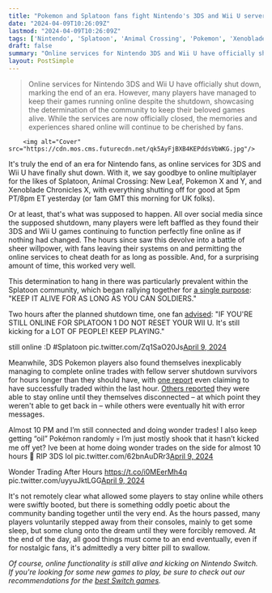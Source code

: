 ```yaml
---
title: "Pokemon and Splatoon fans fight Nintendo's 3DS and Wii U server shutdown by keeping their favorite games online for as long as possible"
date: "2024-04-09T10:26:09Z"
lastmod: "2024-04-09T10:26:09Z"
tags: ['Nintendo', 'Splatoon', 'Animal Crossing', 'Pokemon', 'Xenoblade Chronicles', 'Nintendo 3DS', 'Wii U', 'Online Multiplayer', 'Nintendo Switch']
draft: false
summary: "Online services for Nintendo 3DS and Wii U have officially shut down, marking the end of an era. However, many players have managed to keep their games running online despite the shutdown, showcasing the determination of the community to keep their beloved games alive. While the services are now officially closed, the memories and experiences shared online will continue to be cherished by fans."
layout: PostSimple
---
```

> Online services for Nintendo 3DS and Wii U have officially shut down, marking the end of an era. However, many players have managed to keep their games running online despite the shutdown, showcasing the determination of the community to keep their beloved games alive. While the services are now officially closed, the memories and experiences shared online will continue to be cherished by fans.


        <img alt="Cover" src="https://cdn.mos.cms.futurecdn.net/qk5AyFjBXB4KEPddsVbWKG.jpg"/>
        
It's truly the end of an era for Nintendo fans, as online services for 3DS and Wii U have finally shut down. With it, we say goodbye to online multiplayer for the likes of Splatoon, Animal Crossing: New Leaf, Pokemon X and Y, and Xenoblade Chronicles X, with everything shutting off for good at 5pm PT/8pm ET yesterday (or 1am GMT this morning for UK folks). 

Or at least, that's what was supposed to happen. All over social media since the supposed shutdown, many players were left baffled as they found their 3DS and Wii U games continuing to function perfectly fine online as if nothing had changed. The hours since saw this devolve into a battle of sheer willpower, with fans leaving their systems on and permitting the online services to cheat death for as long as possible. And, for a surprising amount of time, this worked very well. 

This determination to hang in there was particularly prevalent within the Splatoon community, which began rallying together for [<u>a single purpose</u>](https://twitter.com/Lunalaie/status/1777522718524473551?t=7uWTvSaLIs018vxQxa3prA&s=19): "KEEP IT ALIVE FOR AS LONG AS YOU CAN SOLDIERS."

Two hours after the planned shutdown time, one fan [<u>advised</u>](https://twitter.com/Vicvillon/status/1777518546987192522?t=4lPMMe1-u3dFVtdItnkHdw&s=19): "IF YOU'RE STILL ONLINE FOR SPLATOON 1 DO NOT RESET YOUR WII U. It's still kicking for a LOT OF PEOPLE! KEEP PLAYING." 

still online :D #Splatoon pic.twitter.com/Zq1SaO20Js[April 9, 2024](https://twitter.com/RemmyIs/status/1777545615813009541)

Meanwhile, 3DS Pokemon players also found themselves inexplicably managing to complete online trades with fellow server shutdown survivors for hours longer than they should have, with [<u>one report</u>](https://twitter.com/CyUzi5280/status/1777631104368803959?t=azNNVYHo7aZQJ5WMoSQN1w&s=19) even claiming to have successfully traded within the last hour. [Others reported](https://twitter.com/TheAbsol/status/1777566323104481771?t=2LaqllXlt-f_dcv8sM6B0g&s=19) they were able to stay online until they themselves disconnected – at which point they weren't able to get back in – while others were eventually hit with error messages. 

Almost 10 PM and I’m still connected and doing wonder trades! I also keep getting “oil” Pokémon randomly 💀 I’m just mostly shook that it hasn’t kicked me off yet? Ive been at home doing wonder trades on the side for almost 10 hours 🤣 RIP 3DS lol pic.twitter.com/62bnAuDRr3[April 9, 2024](https://twitter.com/MegaMilotic/status/1777562113059479834)

Wonder Trading After Hours https://t.co/i0MEerMh4q pic.twitter.com/uyyuJktLGG[April 9, 2024](https://twitter.com/KazekoYuki/status/1777572392857895057)

It's not remotely clear what allowed some players to stay online while others were swiftly booted, but there is something oddly poetic about the community banding together until the very end. As the hours passed, many players voluntarily stepped away from their consoles, mainly to get some sleep, but some clung onto the dream until they were forcibly removed. At the end of the day, all good things must come to an end eventually, even if for nostalgic fans, it's admittedly a very bitter pill to swallow.

*Of course, online functionality is still alive and kicking on Nintendo Switch. If you're looking for some new games to play, be sure to check out our recommendations for the *[<u><em>best Switch games</em></u>](https://www.gamesradar.com/best-switch-games/)*.*
        
